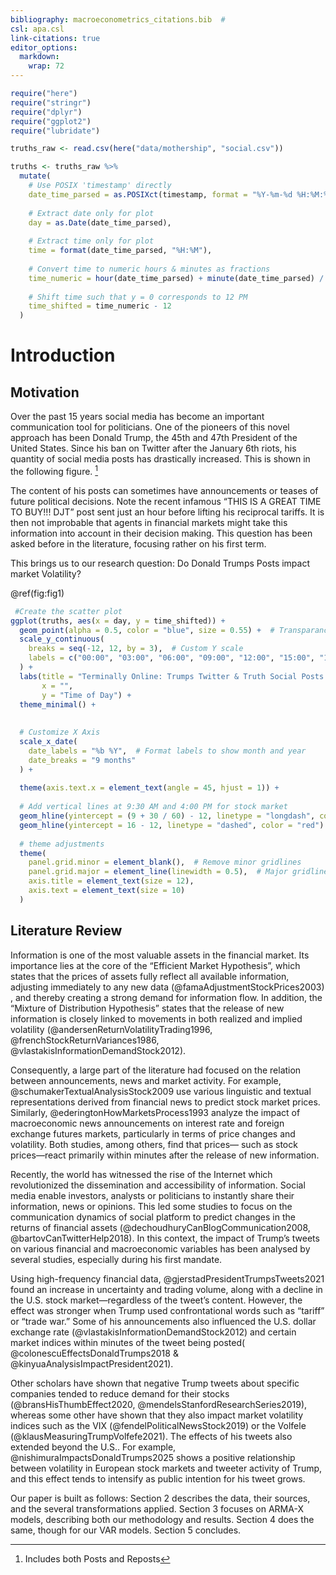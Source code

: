```yaml
---
bibliography: macroeconometrics_citations.bib  #
csl: apa.csl
link-citations: true
editor_options: 
  markdown: 
    wrap: 72
---
```


```r
require("here")
require("stringr")
require("dplyr")
require("ggplot2")
require("lubridate")

truths_raw <- read.csv(here("data/mothership", "social.csv"))

truths <- truths_raw %>%
  mutate(
    # Use POSIX 'timestamp' directly
    date_time_parsed = as.POSIXct(timestamp, format = "%Y-%m-%d %H:%M:%S"),
    
    # Extract date only for plot
    day = as.Date(date_time_parsed),
    
    # Extract time only for plot
    time = format(date_time_parsed, "%H:%M"),
    
    # Convert time to numeric hours & minutes as fractions
    time_numeric = hour(date_time_parsed) + minute(date_time_parsed) / 60,
    
    # Shift time such that y = 0 corresponds to 12 PM
    time_shifted = time_numeric - 12
  )

```

# Introduction

## Motivation

Over the past 15 years social media has become an important
communication tool for politicians. One of the pioneers of this novel
approach has been Donald Trump, the 45th and 47th President of the United
States. Since his ban on Twitter after the January 6th riots, his quantity of
social media posts has drastically increased. This is shown in the following
figure. [^1]

[^1]: Includes both Posts and Reposts

The content of his posts can sometimes have announcements or teases of future
political decisions. Note the recent infamous "THIS IS A GREAT TIME TO BUY!!! DJT"
post sent just an hour before lifting his reciprocal tariffs. It is then not 
improbable that agents in financial markets might take this information into 
account in their decision making. This question has been asked before in the 
literature, focusing rather on his first term. 

This brings us to our research question:  Do Donald Trumps Posts impact market Volatility?

    
\@ref(fig:fig1)

```r
 #Create the scatter plot
ggplot(truths, aes(x = day, y = time_shifted)) +
  geom_point(alpha = 0.5, color = "blue", size = 0.55) +  # Transparancy to create "heatmap"
  scale_y_continuous(
    breaks = seq(-12, 12, by = 3),  # Custom Y scale
    labels = c("00:00", "03:00", "06:00", "09:00", "12:00", "15:00", "18:00", "21:00", "24:00")  # 24-hour format labels
  ) +
  labs(title = "Terminally Online: Trumps Twitter & Truth Social Posts (EDT)",
       x = "",
       y = "Time of Day") +
  theme_minimal() +
  
  
  # Customize X Axis
  scale_x_date(
    date_labels = "%b %Y",  # Format labels to show month and year
    date_breaks = "9 months"
  ) +
  
  theme(axis.text.x = element_text(angle = 45, hjust = 1)) +
  
  # Add vertical lines at 9:30 AM and 4:00 PM for stock market
  geom_hline(yintercept = (9 + 30 / 60) - 12, linetype = "longdash", color = "red") + 
  geom_hline(yintercept = 16 - 12, linetype = "dashed", color = "red") +   
  
  # theme adjustments
  theme(
    panel.grid.minor = element_blank(),  # Remove minor gridlines
    panel.grid.major = element_line(linewidth = 0.5),  # Major gridlines
    axis.title = element_text(size = 12),
    axis.text = element_text(size = 10)
  )
```



## Literature Review

Information is one of the most valuable assets in the financial market.
Its importance lies at the core of the "Efficient Market Hypothesis", 
which states that the prices of assets fully reflect all
available information, adjusting immediately to any new data
(@famaAdjustmentStockPrices2003) , and thereby creating a strong demand
for information flow. In addition, the “Mixture of Distribution
Hypothesis” states that the release of new information is closely linked
to movements in both realized and implied volatility
(@andersenReturnVolatilityTrading1996, @frenchStockReturnVariances1986,
@vlastakisInformationDemandStock2012).

Consequently, a large part of the literature had focused on the relation
between announcements, news and market activity. For example,
@schumakerTextualAnalysisStock2009 use various linguistic and textual
representations derived from financial news to predict stock market
prices. Similarly, @ederingtonHowMarketsProcess1993 analyze the impact
of macroeconomic news announcements on interest rate and foreign
exchange futures markets, particularly in terms of price changes and
volatility. Both studies, among others, find that prices— such as stock
prices—react primarily within minutes after the release of new
information.

Recently, the world has witnessed the rise of the Internet
which revolutionized the dissemination and accessibility of information.
Social media enable investors, analysts or politicians to instantly
share their information, news or opinions. This led some studies to
focus on the communication dynamics of social platform to predict
changes in the returns of financial assets (@dechoudhuryCanBlogCommunication2008,
@bartovCanTwitterHelp2018). In this context, the
impact of Trump’s tweets on various financial and macroeconomic
variables has been analysed by several studies, especially during his
first mandate.

Using high-frequency financial data,
@gjerstadPresidentTrumpsTweets2021 found an increase in uncertainty and
trading volume, along with a decline in the U.S. stock market—regardless
of the tweet's content. However, the effect was stronger when Trump used
confrontational words such as "tariff" or "trade war." Some of his
announcements also influenced the U.S. dollar exchange rate (@vlastakisInformationDemandStock2012)
and certain market indices within minutes of the tweet being posted(
@colonescuEffectsDonaldTrumps2018 & @kinyuaAnalysisImpactPresident2021).

Other scholars have shown that negative Trump tweets about specific
companies tended to reduce demand for their stocks (@bransHisThumbEffect2020,
@mendelsStanfordResearchSeries2019), whereas some
other have shown that they also impact market volatility indices such as
the VIX (@fendelPoliticalNewsStock2019) or the Volfele (@klausMeasuringTrumpVolfefe2021).
The effects of his tweets also extended beyond the U.S.. For example,
@nishimuraImpactsDonaldTrumps2025 shows a
positive relationship between volatility in European stock markets and
tweeter activity of Trump, and this effect tends to intensify as public
intention for his tweet grows.

Our paper is built as follows: Section 2 describes the data, their sources, and 
the several transformations applied. Section 3 focuses on ARMA-X models, describing 
both our methodology and results. Section 4 does the same, though for our VAR models. 
Section 5 concludes.
